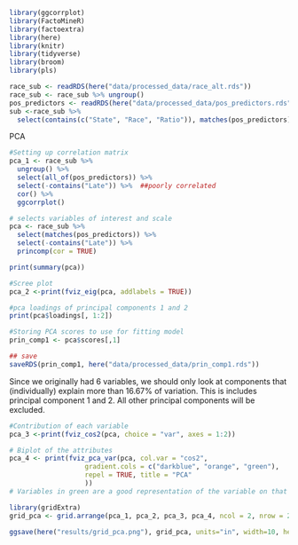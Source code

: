 ```r
library(ggcorrplot)
library(FactoMineR)
library(factoextra)
library(here)
library(knitr)
library(tidyverse)
library(broom)
library(pls)

race_sub <- readRDS(here("data/processed_data/race_alt.rds"))
race_sub <- race_sub %>% ungroup()
pos_predictors <- readRDS(here("data/processed_data/pos_predictors.rds"))
sub <-race_sub %>% 
  select(contains(c("State", "Race", "Ratio")), matches(pos_predictors))
```

PCA
```r
#Setting up correlation matrix
pca_1 <- race_sub %>% 
  ungroup() %>% 
  select(all_of(pos_predictors)) %>% 
  select(-contains("Late")) %>%  ##poorly correlated
  cor() %>% 
  ggcorrplot()

# selects variables of interest and scale
pca <- race_sub %>% 
  select(matches(pos_predictors)) %>% 
  select(-contains("Late")) %>% 
  princomp(cor = TRUE)

```

```r
print(summary(pca))

#Scree plot
pca_2 <-print(fviz_eig(pca, addlabels = TRUE))

#pca loadings of principal components 1 and 2
print(pca$loadings[, 1:2])

#Storing PCA scores to use for fitting model
prin_comp1 <- pca$scores[,1]

## save
saveRDS(prin_comp1, here("data/processed_data/prin_comp1.rds"))
```

Since we originally had 6 variables, we should only look at components that (individually) explain more than 16.67% of variation. This is includes principal component 1 and 2. All other principal components will be excluded. 

```r
#Contribution of each variable 
pca_3 <-print(fviz_cos2(pca, choice = "var", axes = 1:2))

# Biplot of the attributes
pca_4 <- print(fviz_pca_var(pca, col.var = "cos2",
                   gradient.cols = c("darkblue", "orange", "green"),
                   repel = TRUE, title = "PCA"
                   ))
# Variables in green are a good representation of the variable on that component.
```

```r
library(gridExtra)
grid_pca <- grid.arrange(pca_1, pca_2, pca_3, pca_4, ncol = 2, nrow = 2)

ggsave(here("results/grid_pca.png"), grid_pca, units="in", width=10, height=10, dpi=300)
```
